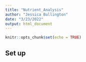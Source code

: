 ```yaml
---
title: "Nutrient_Analysis"
author: "Jessica Bullington"
date: "3/23/2022"
output: html_document
---
```


```r
knitr::opts_chunk$set(echo = TRUE)
```

## Set up

```r

```

```r

```

